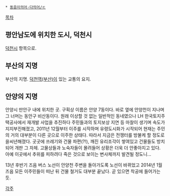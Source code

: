  * [[동음이의어·다의어/ㄷ]]

[[목차]]
== 평안남도에 위치한 도시, 덕천시 ==
[[덕천시]] 항목으로.

== 부산의 지명 ==
부산의 지명. [[덕천역(부산)]]이 있는 교통의 요지.

== 안양의 지명 ==
안양시 만안구 내에 위치한 곳. 구획상 이름은 안양 7동이다. 바로 옆에 안양천이 지나며 그 너머는 동안구 비산동이다. 원래 이상할 것 없는 일반적인 동네였으나 LH 한국토지주택공사에서 재개발 사업을 추진하다 주민들과의 토지보상 지연 등 마찰이 생기며 속도가 지지부진해졌고, 2011년 12월부터 이주를 시작하며 유령도시화가 시작되어 현재는 주민의 거의 대부분이 다른 곳으로 이주한 상태다. 따라서 지금은 전쟁터를 방불케 할 정도로 을씨년해졌다. 곳곳에 쓰레기와 건물 파편(?!), 깨진 유리조각이 쌓여있고 건물들도 방치되어 개판 그 자체. 고물상들과 노숙자들이 몰려들어 상황은 더욱 더 안좋아지고 있다. 아예 이곳에서 추위를 피하려다 죽은 것으로 보이는 변사체까지 발견될 정도니...

13년 후반기 즈음 버스 노선이 안양천 주변을 돌아가도록 노선이 바뀌었고 2014년 1월 즈음 모든 이주민들이 떠난 뒤 건물 철거도 대부분 끝났다. 곧 있으면 착공에 들어가는 듯.

[[각주]]
